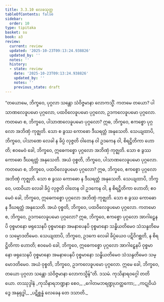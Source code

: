 ```yaml
---
title: 3.3.10 လေခသုတ္တ
tableOfContents: false
sidebar:
  order: 10
type: tipitaka
basket: su
book: a3
review:
  current: review
  updated: '2025-10-23T09:13:24.938826'
  updated_by: ''
  notes: ''
  history:
  - state: review
    date: '2025-10-23T09:13:24.938826'
    updated_by: ''
    notes: ''
    previous_state: draft
---
```



<ReviewStatus review={frontmatter.review} showDetails={true} />

<HypothesisAnnotation frontmatter={frontmatter} />

<DynamicBreadcrumb />

<Division number="133" book="a3" e="ch" v="15" p="286">

<Paragraph number="1008" book="a3">
“တယောမေ, ဘိက္ခဝေ, ပုဂ္ဂလာ သန္တော သံဝိဇ္ဇမာနာ လောကသ္မိံ. ကတမေ တယော? ပါသာဏလေခူပမော ပုဂ္ဂလော, ပထဝိလေခူပမော ပုဂ္ဂလော, ဥဒကလေခူပမော ပုဂ္ဂလော. ကတမော စ, ဘိက္ခဝေ, ပါသာဏလေခူပမော ပုဂ္ဂလော? ဣဓ, ဘိက္ခဝေ, ဧကစ္စော ပုဂ္ဂလော အဘိဏှံ ကုဇ္ဈတိ. သော စ ခွဿ ကောဓော ဒီဃရတ္တံ အနုသေတိ. သေယျထာပိ, ဘိက္ခဝေ, ပါသာဏေ လေခါ န ခိပ္ပံ လုဇ္ဇတိ ဝါတေန ဝါ ဥဒကေန ဝါ, စိရဋ္ဌိတိကာ ဟောတိ; ဧဝမေဝံ ခေါ, ဘိက္ခဝေ, ဣဓေကစ္စော ပုဂ္ဂလော အဘိဏှံ ကုဇ္ဈတိ. သော စ ခွဿ ကောဓော ဒီဃရတ္တံ အနုသေတိ. အယံ ဝုစ္စတိ, ဘိက္ခဝေ, ပါသာဏလေခူပမော ပုဂ္ဂလော.
</Paragraph>

<Paragraph number="1009" book="a3">
ကတမော စ, ဘိက္ခဝေ, ပထဝိလေခူပမော ပုဂ္ဂလော? ဣဓ, ဘိက္ခဝေ, ဧကစ္စော ပုဂ္ဂလော အဘိဏှံ ကုဇ္ဈတိ. သော စ ခွဿ ကောဓော န ဒီဃရတ္တံ အနုသေတိ. သေယျထာပိ, ဘိက္ခဝေ, ပထဝိယာ လေခါ ခိပ္ပံ လုဇ္ဇတိ ဝါတေန ဝါ ဥဒကေန ဝါ, န စိရဋ္ဌိတိကာ ဟောတိ; ဧဝမေဝံ ခေါ, ဘိက္ခဝေ, ဣဓေကစ္စော ပုဂ္ဂလော အဘိဏှံ ကုဇ္ဈတိ. သော စ ခွဿ ကောဓော န ဒီဃရတ္တံ အနုသေတိ. အယံ ဝုစ္စတိ, ဘိက္ခဝေ, ပထဝိလေခူပမော ပုဂ္ဂလော.
</Paragraph>

<Paragraph number="1010" book="a3">
ကတမော စ, ဘိက္ခဝေ, ဥဒကလေခူပမော ပုဂ္ဂလော? ဣဓ, ဘိက္ခဝေ, ဧကစ္စော ပုဂ္ဂလော အာဂါဠှေနပိ ဝုစ္စမာနော ဖရုသေနပိ ဝုစ္စမာနော အမနာပေနပိ ဝုစ္စမာနော သန္ဓိယတိမေဝ သံသန္ဒတိမေဝ သမ္မောဒတိမေဝ. သေယျထာပိ, ဘိက္ခဝေ, ဥဒကေ လေခါ ခိပ္ပံယေဝ ပဋိဝိဂစ္ဆတိ, န စိရဋ္ဌိတိကာ ဟောတိ; ဧဝမေဝံ ခေါ, ဘိက္ခဝေ, ဣဓေကစ္စော ပုဂ္ဂလော အာဂါဠှေနပိ ဝုစ္စမာနော ဖရုသေနပိ ဝုစ္စမာနော အမနာပေနပိ ဝုစ္စမာနော သန္ဓိယတိမေဝ သံသန္ဒတိမေဝ သမ္မောဒတိမေဝ. အယံ ဝုစ္စတိ, ဘိက္ခဝေ, ဥဒကလေခူပမော ပုဂ္ဂလော. ဣမေ ခေါ, ဘိက္ခဝေ, တယော ပုဂ္ဂလာ သန္တော သံဝိဇ္ဇမာနာ လောကသ္မိန်”တိ.

</Paragraph>
</Division>

<Paragraph number="1011" type="center" book="a3">
ဒသမံ.



</Paragraph>

<Paragraph number="1012" type="center" book="a3">
ကုသိနာရဝဂ္ဂေါ တတိယော.



</Paragraph>

<Paragraph number="1013" type="center" book="a3">
တဿုဒ္ဒါနံ


</Paragraph>

<Paragraph number="1014" type="verses" book="a3">
_ကုသိနာရဘဏ္ဍနာ စေဝ,_  
_ဂေါတမဘရဏ္ဍုဟတ္ထကော;_  
_ကဋုဝိယံ ဒွေ အနုရုဒ္ဓါ,_  
_ပဋိစ္ဆန္နံ လေခေန တေ ဒသာတိ._
</Paragraph>